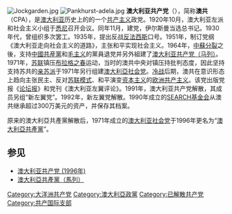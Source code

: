 {{about|1920年－1991年存在的澳大利亚共产党|1971年成立时取名为“澳大利亚社会党”、1996年改名为“澳大利亚共产党”的政党|澳大利亚共产党 (1996年)}}
{{共产党}}
[[Image:Jockgarden.jpg|thumb]]
[[Image:Pankhurst-adela.jpg|thumb]]
'''澳大利亚共产党'''（{{lang-en|Communist Party of Australia}}），简称'''澳共'''（CPA），是[[澳大利亚|澳大利亚]]历史上的的一个[[共产主义|共产主义]]政党。1920年10月，澳大利亚左派和社会主义小组于[[悉尼|悉尼]]召开会议。同年11月，建党，伊尔斯曼当选总书记。1930年代，曾组织多次罢工。1935年，提出反战[[反法西斯|反法西斯]]口号。1951年，制订党纲《澳大利亚走向社会主义的道路》，主张和平实现社会主义。1964年，[[中蘇分裂|中蘇分裂]]之後，支持[[中國共産黨|中國共産黨]]和[[毛主义|毛主义]]的黨員退党并另外組建了[[澳大利亚共产党（马列）|澳大利亚共产党（马列）]]。1971年，[[苏联|苏联]]镇压[[布拉格之春|布拉格之春]]运动，当时的澳共中央对镇压持批判态度，因此坚持支持苏共的[[亲苏派|亲苏派]]于1971年另行组建[[澳大利亞社会党|澳大利亞社会党]]。[[冷战|冷战]]后期，澳共在意识形态上趋向主张民主、反对[[苏联模式|苏联模式]]、和平演变[[资本主义|资本主义]]的[[欧洲共产主义|欧洲共产主义]]。该党出版党报《[[论坛报|论坛报]]》和党刊《澳大利亚左翼评论》。1991年，澳大利亚共产党解散，其成员另组“新左翼党”。1992年，新左翼党解散。1990年成立的[[SEARCH基金会|SEARCH基金会]]从澳共继承超过300万美元的资产，并保存其档案。

原来的澳大利亞共產黨解散后，1971年成立的[[澳大利亚社会党|澳大利亚社会党]]于1996年更名为“[[澳大利亚共产党_(1996年)|澳大利亞共產黨]]”。

== 参见 ==
*[[澳大利亚共产党_(1996年)|澳大利亚共产党 (1996年)]]
*[[澳大利亞共產黨（馬列）|澳大利亞共產黨（馬列）]]

[[Category:大洋洲共产党|Category:大洋洲共产党]]
[[Category:澳大利亞政黨|Category:澳大利亞政黨]]
[[Category:已解散共产党|Category:已解散共产党]]
[[Category:共产国际支部|Category:共产国际支部]]